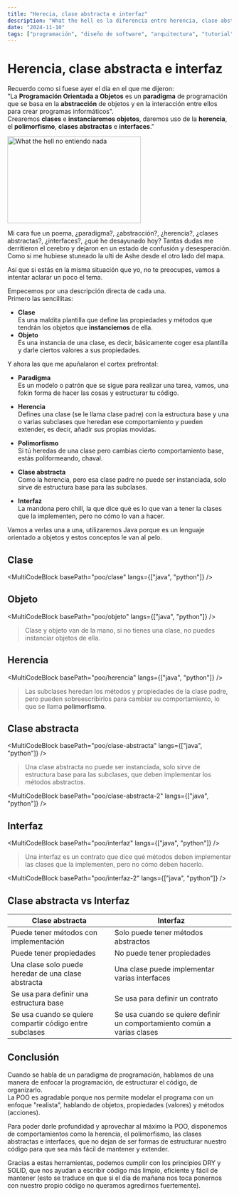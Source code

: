 ```yaml
---
title: "Herecia, clase abstracta e interfaz"
description: "What the hell es la diferencia entre herencia, clase abstracta e interfaz"
date: "2024-11-10"
tags: ["programación", "diseño de software", "arquitectura", "tutorial"]
---
```



# Herencia, clase abstracta e interfaz

Recuerdo como si fuese ayer el día en el que me dijeron:  
"La **Programación Orientada a Objetos** es un **paradigma** de programación que se basa en la **abstracción** de objetos y en la interacción entre ellos para crear programas informáticos".  
Crearemos **clases** e **instanciaremos objetos**, daremos uso de la **herencia**, el **polimorfismo**, **clases abstractas** e **interfaces**."

<Image 
src="https://encrypted-tbn0.gstatic.com/images?q=tbn:ANd9GcTfDB_fmYGdVZaASqh5JqVSqHWXzxXN4eVaCw&s" 
alt="What the hell no entiendo nada"
width="300px"
height="195px"
 />

Mi cara fue un poema, ¿paradigma?, ¿abstracción?, ¿herencia?, ¿clases abstractas?, ¿interfaces?, ¿qué he desayunado hoy? Tantas dudas me derritieron el cerebro y dejaron en un estado de confusión y desesperación. Como si me hubiese stuneado la ulti de Ashe desde el otro lado del mapa.

Así que si estás en la misma situación que yo, no te preocupes, vamos a intentar aclarar un poco el tema.

Empecemos por una descripción directa de cada una.  
Primero las sencillitas:
- **Clase**  
  Es una maldita plantilla que define las propiedades y métodos que tendrán los objetos que **instanciemos** de ella.
- **Objeto**  
  Es una instancia de una clase, es decir, básicamente coger esa plantilla y darle ciertos valores a sus propiedades.


Y ahora las que me apuñalaron el cortex prefrontal:
- **Paradigma**  
  Es un modelo o patrón que se sigue para realizar una tarea, vamos, una fokin forma de hacer las cosas y estructurar tu código.

- **Herencia**  
  Defines una clase (se le llama clase padre) con la estructura base y una o varias subclases que heredan ese comportamiento y pueden extender, es decir, añadir sus propias movidas.

- **Polimorfismo**  
  Si tú heredas de una clase pero cambias cierto comportamiento base, estás poliformeando, chaval.

- **Clase abstracta**  
  Como la herencia, pero esa clase padre no puede ser instanciada, solo sirve de estructura base para las subclases.

- **Interfaz**  
  La mandona pero chill, la que dice qué es lo que van a tener la clases que la implementen, pero no cómo lo van a hacer.

Vamos a verlas una a una, utilizaremos Java porque es un lenguaje orientado a objetos y estos conceptos le van al pelo.


## Clase

<MultiCodeBlock
basePath="poo/clase"
langs={["java", "python"]}
/>


## Objeto

<MultiCodeBlock
basePath="poo/objeto"
langs={["java", "python"]}
/>

> Clase y objeto van de la mano, si no tienes una clase, no puedes instanciar objetos de ella.


## Herencia

<MultiCodeBlock
basePath="poo/herencia"
langs={["java", "python"]}
/>

> Las subclases heredan los métodos y propiedades de la clase padre, pero pueden sobreescribirlos para cambiar su comportamiento, lo que se llama **polimorfismo**.


## Clase abstracta

<MultiCodeBlock
basePath="poo/clase-abstracta"
langs={["java", "python"]}
/>

> Una clase abstracta no puede ser instanciada, solo sirve de estructura base para las subclases, que deben implementar los métodos abstractos.

<MultiCodeBlock
basePath="poo/clase-abstracta-2"
langs={["java", "python"]}
/>



## Interfaz

<MultiCodeBlock
basePath="poo/interfaz"
langs={["java", "python"]}
/>

> Una interfaz es un contrato que dice qué métodos deben implementar las clases que la implementen, pero no cómo deben hacerlo.

<MultiCodeBlock
basePath="poo/interfaz-2"
langs={["java", "python"]}
/>


## Clase abstracta vs Interfaz

| Clase abstracta | Interfaz |
| --------------- | -------- |
| Puede tener métodos con implementación | Solo puede tener métodos abstractos |
| Puede tener propiedades | No puede tener propiedades |
| Una clase solo puede heredar de una clase abstracta | Una clase puede implementar varias interfaces |
| Se usa para definir una estructura base | Se usa para definir un contrato |
| Se usa cuando se quiere compartir código entre subclases | Se usa cuando se quiere definir un comportamiento común a varias clases |


## Conclusión

Cuando se habla de un paradigma de programación, hablamos de una manera de enfocar la programación, de estructurar el código, de organizarlo.  
La POO es agradable porque nos permite modelar el programa con un enfoque "realista", hablando de objetos, propiedades (valores) y métodos (acciones).  

Para poder darle profundidad y aprovechar al máximo la POO, disponemos de comportamientos como la herencia, el polimorfismo, las clases abstractas e interfaces, que no dejan de ser formas de estructurar nuestro código para que sea más fácil de mantener y extender.  

Gracias a estas herramientas, podemos cumplir con los principios DRY y SOLID, que nos ayudan a escribir código más limpio, eficiente y fácil de mantener (esto se traduce en que si el día de mañana nos toca ponernos con nuestro propio código no queramos agredirnos fuertemente).